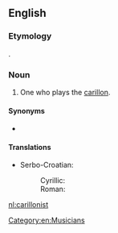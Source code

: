==English==

===Etymology===
{{suffix|carillon|ist}}.

===Noun===
{{en-noun}}

# One who plays the [[carillon]].

====Synonyms====
* {{l/en|carillonneur}}

====Translations====
{{trans-top|one who plays the carillon}}
* Serbo-Croatian:
*: Cyrillic: {{t-|sh|звонар|m|sc=Cyrl}}
*: Roman: {{t-|sh|zvonar|m|sc=Latn}}
{{trans-mid}}
{{trans-bottom}}

[[Category:en:Musicians]]

[[nl:carillonist]]